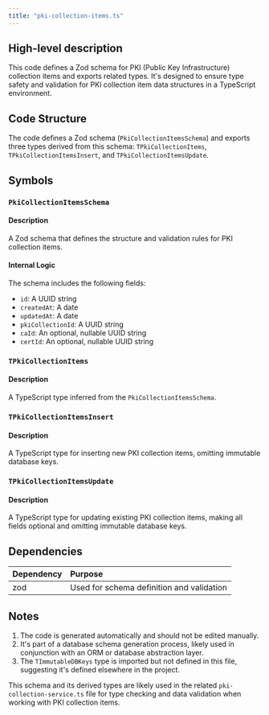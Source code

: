 ```yaml
---
title: "pki-collection-items.ts"
---
```


## High-level description
This code defines a Zod schema for PKI (Public Key Infrastructure) collection items and exports related types. It's designed to ensure type safety and validation for PKI collection item data structures in a TypeScript environment.

## Code Structure
The code defines a Zod schema (`PkiCollectionItemsSchema`) and exports three types derived from this schema: `TPkiCollectionItems`, `TPkiCollectionItemsInsert`, and `TPkiCollectionItemsUpdate`.

## Symbols

### `PkiCollectionItemsSchema`
#### Description
A Zod schema that defines the structure and validation rules for PKI collection items.

#### Internal Logic
The schema includes the following fields:
- `id`: A UUID string
- `createdAt`: A date
- `updatedAt`: A date
- `pkiCollectionId`: A UUID string
- `caId`: An optional, nullable UUID string
- `certId`: An optional, nullable UUID string

### `TPkiCollectionItems`
#### Description
A TypeScript type inferred from the `PkiCollectionItemsSchema`.

### `TPkiCollectionItemsInsert`
#### Description
A TypeScript type for inserting new PKI collection items, omitting immutable database keys.

### `TPkiCollectionItemsUpdate`
#### Description
A TypeScript type for updating existing PKI collection items, making all fields optional and omitting immutable database keys.

## Dependencies
| Dependency | Purpose |
|:-----------|:--------|
| zod | Used for schema definition and validation |

## Notes
1. The code is generated automatically and should not be edited manually.
2. It's part of a database schema generation process, likely used in conjunction with an ORM or database abstraction layer.
3. The `TImmutableDBKeys` type is imported but not defined in this file, suggesting it's defined elsewhere in the project.

This schema and its derived types are likely used in the related `pki-collection-service.ts` file for type checking and data validation when working with PKI collection items.